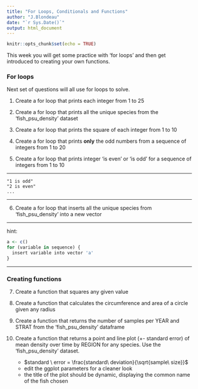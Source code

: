```yaml
---
title: "For Loops, Conditionals and Functions"
author: "J.Blondeau"
date: "`r Sys.Date()`"
output: html_document
---
```


```r
knitr::opts_chunk$set(echo = TRUE)
```


This week you will get some practice with 'for loops' and then get introduced to creating your own functions.  


### For loops

Next set of questions will all use for loops to solve.

1.  Create a for loop that prints each integer from 1 to 25

2.  Create a for loop that prints all the unique species from the 'fish_psu_density' dataset

3.  Create a for loop that prints the square of each integer from 1 to 10

4.  Create a for loop that prints **only** the odd numbers from a sequence of integers from 1 to 20

5.  Create a for loop that prints integer 'is even' or 'is odd' for a sequence of integers from 1 to 10

***
    "1 is odd"
    "2 is even"
    ...
***

6.  Create a for loop that inserts all the unique species from 'fish_psu_density' into a new vector 

***
hint:
```r
a <- c()
for (variable in sequence) {
  insert variable into vector 'a'
}
```
***

### Creating functions

7.  Create a function that squares any given value

8.  Create a function that calculates the circumference and area of a circle given any radius

9.  Create a function that returns the number of samples per YEAR and STRAT from the 'fish_psu_density' dataframe

10.  Create a function that returns a point and line plot (+- standard error) of mean density over time by REGION for any species.  Use the 'fish_psu_density' dataset.
      - $standard \  error =  \frac{standard\ deviation}{\sqrt{sample\ size}}$
      - edit the ggplot parameters for a cleaner look
      - the title of the plot should be dynamic, displaying the common name of the fish chosen
